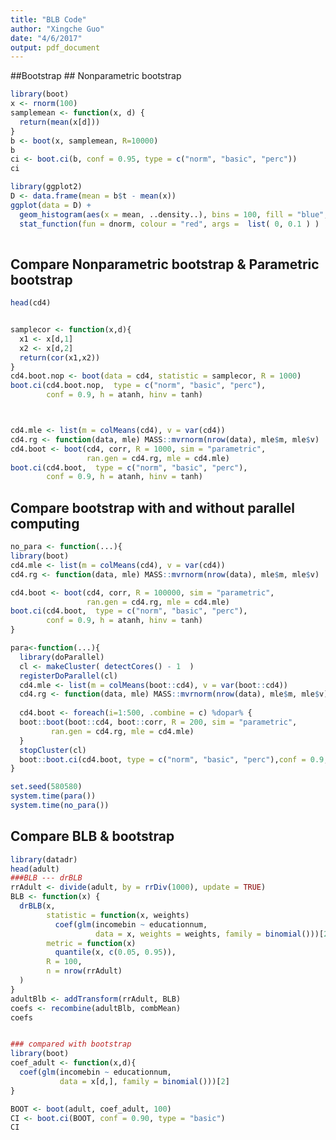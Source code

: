 ```yaml
---
title: "BLB Code"
author: "Xingche Guo"
date: "4/6/2017"
output: pdf_document
---
```


##Bootstrap
## Nonparametric bootstrap
```r
library(boot)
x <- rnorm(100)
samplemean <- function(x, d) {
  return(mean(x[d]))
}
b <- boot(x, samplemean, R=10000)
b
ci <- boot.ci(b, conf = 0.95, type = c("norm", "basic", "perc"))
ci
```

```r
library(ggplot2)
D <- data.frame(mean = b$t - mean(x))
ggplot(data = D) + 
  geom_histogram(aes(x = mean, ..density..), bins = 100, fill = "blue", alpha = 0.3)+
  stat_function(fun = dnorm, colour = "red", args =  list( 0, 0.1 ) )
  
```

## Compare Nonparametric bootstrap & Parametric bootstrap
```r
head(cd4)


samplecor <- function(x,d){
  x1 <- x[d,1]
  x2 <- x[d,2]
  return(cor(x1,x2))
}
cd4.boot.nop <- boot(data = cd4, statistic = samplecor, R = 1000)
boot.ci(cd4.boot.nop,  type = c("norm", "basic", "perc"),
        conf = 0.9, h = atanh, hinv = tanh)



cd4.mle <- list(m = colMeans(cd4), v = var(cd4))
cd4.rg <- function(data, mle) MASS::mvrnorm(nrow(data), mle$m, mle$v)
cd4.boot <- boot(cd4, corr, R = 1000, sim = "parametric",
                 ran.gen = cd4.rg, mle = cd4.mle)
boot.ci(cd4.boot,  type = c("norm", "basic", "perc"),
        conf = 0.9, h = atanh, hinv = tanh)
```

## Compare bootstrap with and without parallel computing
```r
no_para <- function(...){
library(boot)
cd4.mle <- list(m = colMeans(cd4), v = var(cd4))
cd4.rg <- function(data, mle) MASS::mvrnorm(nrow(data), mle$m, mle$v)

cd4.boot <- boot(cd4, corr, R = 100000, sim = "parametric",
                 ran.gen = cd4.rg, mle = cd4.mle)
boot.ci(cd4.boot,  type = c("norm", "basic", "perc"),
        conf = 0.9, h = atanh, hinv = tanh)
}
```


```r
para<-function(...){
  library(doParallel)
  cl <- makeCluster( detectCores() - 1  )
  registerDoParallel(cl)
  cd4.mle <- list(m = colMeans(boot::cd4), v = var(boot::cd4)) 
  cd4.rg <- function(data, mle) MASS::mvrnorm(nrow(data), mle$m, mle$v)
  
  cd4.boot <- foreach(i=1:500, .combine = c) %dopar% {
  boot::boot(boot::cd4, boot::corr, R = 200, sim = "parametric", 
         ran.gen = cd4.rg, mle = cd4.mle)
  }
  stopCluster(cl)
  boot::boot.ci(cd4.boot, type = c("norm", "basic", "perc"),conf = 0.9, h = atanh, hinv = tanh)
}
```

```r
set.seed(580580)
system.time(para())
system.time(no_para())
```


## Compare BLB & bootstrap
```r
library(datadr)
head(adult)
###BLB --- drBLB
rrAdult <- divide(adult, by = rrDiv(1000), update = TRUE)
BLB <- function(x) {
  drBLB(x,
        statistic = function(x, weights)
          coef(glm(incomebin ~ educationnum,
                   data = x, weights = weights, family = binomial()))[2],
        metric = function(x)
          quantile(x, c(0.05, 0.95)),
        R = 100,
        n = nrow(rrAdult)
  )
}
adultBlb <- addTransform(rrAdult, BLB)
coefs <- recombine(adultBlb, combMean)
coefs


### compared with bootstrap
library(boot)
coef_adult <- function(x,d){
  coef(glm(incomebin ~ educationnum,
           data = x[d,], family = binomial()))[2]
}

BOOT <- boot(adult, coef_adult, 100)
CI <- boot.ci(BOOT, conf = 0.90, type = "basic")
CI
```






